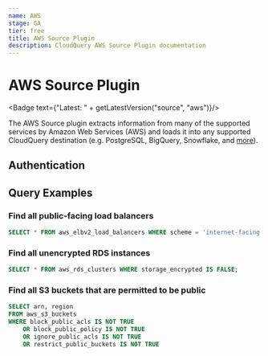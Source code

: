 ```yaml
---
name: AWS
stage: GA
tier: free
title: AWS Source Plugin
description: CloudQuery AWS Source Plugin documentation
---
```

# AWS Source Plugin


<Badge text={"Latest: " + getLatestVersion("source", "aws")}/>

The AWS Source plugin extracts information from many of the supported services by Amazon Web Services (AWS) and loads it into any supported CloudQuery destination (e.g. PostgreSQL, BigQuery, Snowflake, and [more](/docs/plugins/destinations/overview)).

## Authentication

<Authentication />

## Query Examples

### Find all public-facing load balancers

```sql copy
SELECT * FROM aws_elbv2_load_balancers WHERE scheme = 'internet-facing';
```

### Find all unencrypted RDS instances

```sql copy
SELECT * FROM aws_rds_clusters WHERE storage_encrypted IS FALSE;
```

### Find all S3 buckets that are permitted to be public

```sql copy
SELECT arn, region
FROM aws_s3_buckets
WHERE block_public_acls IS NOT TRUE
    OR block_public_policy IS NOT TRUE
    OR ignore_public_acls IS NOT TRUE
    OR restrict_public_buckets IS NOT TRUE
```
